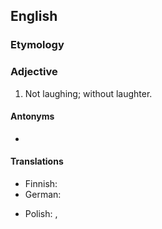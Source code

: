 ==English==

===Etymology===
{{suffix|en|laughter|less}}

===Adjective===
{{en-adj|?}}

# Not laughing; without laughter.

====Antonyms====
* {{l|en|laughterful}}

====Translations====
{{trans-top}}
* Finnish: {{t|fi|nauruton}}
* German: {{t|de|lachlos}}
{{trans-mid}}
* Polish: {{t+|pl|[[bez]] [[śmiech]]u}}, {{t+|pl|[[nie]] [[śmiejący|śmiejący się]]}}
{{trans-bottom}}